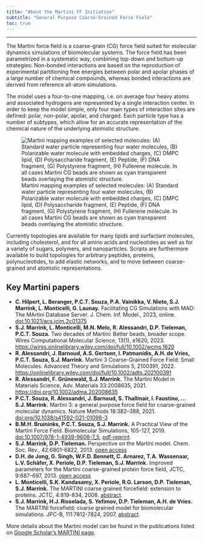 ```yaml
---
title: "About the Martini FF Initiative"
subtitle: "General Purpose Coarse-Grained Force Field"
toc: true
---
```


<hr>

The Martini force field is a coarse-grain (CG) force field suited for molecular dynamics simulations of biomolecular systems. The force field has been parametrized in a systematic way, combining top-down and bottum-up strategies: Non-bonded interactions are based on the reproduction of experimental partitioning free energies between polar and apolar phases of a large number of chemical compounds, whereas bonded interactions are derived from reference all-atom simulations.

The model uses a four-to-one mapping, i.e. on average four heavy atoms and associated hydrogens are represented by a single interaction center. In order to keep the model simple, only four main types of interaction sites are defined: polar, non-polar, apolar, and charged. Each particle type has a number of subtypes, which allow for an accurate representation of the chemical nature of the underlying atomistic structure.

![Martini mapping examples of selected molecules: (A) Standard water particle representing four water molecules, (B) Polarizable water molecule with embedded charges, (C) DMPC lipid, (D) Polysaccharide fragment, (E) Peptide, (F) DNA fragment, (G) Polystyrene fragment, (H) Fullerene molecule. In all cases Martini CG beads are shown as cyan transparent beads overlaying the atomistic structure.](images/banner1.gif)

Currently topologies are available for many lipids and surfactant molecules, including cholesterol, and for all amino acids and nucleotides as well as for a variety of sugars, polymers, and nanoparticles. Scripts are furthermore available to build topologies for arbitrary peptides, proteins, polynucleotides, to add elastic networks, and to move between coarse-grained and atomistic representations.

## Key Martini papers
-  **C. Hilpert, L. Beranger, P.C.T. Souza, P.A. Vainikka, V. Nieto, S.J. Marrink, L. Monticelli, G. Launay.** Facilitating CG Simulations with MAD: The MArtini Database Server. J. Chem. Inf. Model., 2023, online. [doi:10.1021/acs.jcim.2c01375](https://doi.org/10.1021/acs.jcim.2c01375)
-  **S.J. Marrink, L. Monticelli, M.N. Melo, R. Alessandri, D.P. Tieleman, P.C.T. Souza.** Two decades of Martini: Better beads, broader scope. Wires Computational Molecular Science, 13(1), e1620, 2023. [https://wires.onlinelibrary.wiley.com/doi/full/10.1002/wcms.1620](https://wires.onlinelibrary.wiley.com/doi/full/10.1002/wcms.1620)
-  **R. Alessandri, J. Barnoud, A.S. Gertsen, I. Patmanidis, A.H. de Vries, P.C.T. Souza, S.J. Marrink.** Martini 3 Coarse-Grained Force Field: Small Molecules. Advanced Theory and Simulations 5, 2100391, 2022. [https://onlinelibrary.wiley.com/doi/full/10.1002/adts.202100391](https://onlinelibrary.wiley.com/doi/full/10.1002/adts.202100391)
-  **R. Alessandri, F. Grünewald, S.J. Marrink.** The Martini Model in Materials Science, Adv. Materials 33:2008635, 2021. [https://doi.org/10.1002/adma.202008635](https://onlinelibrary.wiley.com/doi/10.1002/adma.202008635)
-  **P.C.T. Souza, R. Alessandri, J. Barnoud, S. Thallmair, I. Faustino, ... S.J. Marrink.** Martini 3: a general purpose force field for coarse-grained molecular dynamics. Nature Methods 18:382–388, 2021. [doi:org/10.1038/s41592-021-01098-3](https://www.nature.com/articles/s41592-021-01098-3)
-  **B.M.H. Bruininks, P.C.T. Souza, S.J. Marrink.** A Practical View of the Martini Force Field. Biomolecular Simulations, 105-127, 2019. [doi:10.1007/978-1-4939-9608-7_5](https://link.springer.com/protocol/10.1007/978-1-4939-9608-7_5), [pdf-reprint](http://cgmartini.nl/images/practical-view-Martini-biomolsim19.pdf).
-  **S.J. Marrink, D.P. Tieleman.** Perspective on the Martini model. Chem. Soc. Rev., 42:6801-6822, 2013. [open access](http://pubs.rsc.org/en/Content/ArticleLanding/2013/CS/C3CS60093A)
-  **D.H. de Jong, G. Singh, W.F.D. Bennett, C. Arnarez, T.A. Wassenaar, L.V. Schäfer, X. Periole, D.P. Tieleman, S.J. Marrink.** Improved parameters for the Martini coarse-grained protein force field, JCTC, 9:687–697, 2013. [open access](http://pubs.acs.org.proxy-ub.rug.nl/doi/abs/10.1021/ct300646g)
-  **L. Monticelli, S.K. Kandasamy, X. Periole, R.G. Larson, D.P. Tieleman, S.J. Marrink.** The MARTINI coarse grained forcefield: extension to proteins. JCTC, 4:819-834, 2008. [abstract](http://pubs.acs.org/doi/abs/10.1021/ct700324x).
-  **S.J. Marrink, H.J. Risselada, S. Yefimov, D.P. Tieleman, A.H. de Vries.** The MARTINI forcefield: coarse grained model for biomolecular simulations. JPC-B, 111:7812-7824, 2007. [abstract](http://pubs.acs.org/doi/abs/10.1021/jp071097f).

More details about the Martini model can be found in the publications listed on [Google Scholar's MARTINI page](https://scholar.google.com/citations?hl=en&user=N71qbKgAAAAJ&authuser=1&scilu=&scisig=AMD79ooAAAAAXYhf6q67IkURG2cS-8dBePGULFimfV6R&gmla=AJsN-F4gekbhRj5jGDDQ-2ZezpCQFFcUJelbtNJUbwGvBhAhGP1CZFpHTbOfMLkdQORvZEsOBhwJHTBz7JR1ycxFpMUFLPfx20u2RsKTZcY07yFCgWomRtk&sciund=17182581380692271779&gmla=AJsN-F7zwshWPn3qWJvj5WMNIKTZcSlCVsjcuN8H-d89y5sMvGqCRn4Zf6INruiC1hmr0REahmpk_ZyW-LfP0LclQU1rHY3AZSDiSUzqSQqZKzG3zi2kWfg&sciund=7904069873642454661&gmla=AJsN-F7QJXiZtQm3yGuJW0aIcGL0j-afJhdWYjVd-lynBhHDC8E_gIAjywxCR0-RSHW7BDE_CzMyZeft1Yqyc-V7qAO_g7IJf3MkOhtq7nX1KyXqkD2yfc0&sciund=8022746687600405948&gmla=AJsN-F7gjKKlV_3BhuUvAFAGgT0xI49NgVhjFj3Uc76PXK000c0vy6Myq1s7MDc1pNnkCQJlvE9u8smPVdIqDl_IymPTwnY12gZHcy6woofAuJ1q1ZpCg4w&sciund=16674144928985563961&gmla=AJsN-F6leNqa65j_ogNMGt0rgI6aqp6_ObIyx3TIXwFdIN8TvVDbIqJ7RUnoc8UGnQRsicpp_-1GxFrayMAcL3h3UQhuJ2R0NJ6hvL0n-0BFdxHOUIv2sYg&sciund=5409462464681415128&gmla=AJsN-F7t8Tt0qwjc3qVwmyz8ly4PUg0SHlPiarAvi1Cg5LVDI0g1KhBO2A4SxWuGtWWdUNreT3PnVKTbky0lCKJOAPnD_cWOUFRxljMNqpdeWtg7wuJrKZs&sciund=7673021604821726893&gmla=AJsN-F5K2ep_mOwJvwA9LSOEUi0Rlaixki1X4dZOjdJ3W6Ao_e2jeJg7D4lzDt0kCWjMYQ7MXQWY0HVKDwNujcrN7xtjlvp5mCNi28V1p_oqpDIGJqC5nwY&sciund=2588055821420545806&gmla=AJsN-F7mHWJbhrnqQVDslEbjQydP5zrClGb41SpF8MjQBBgkjWBBjM56lDjhZdsTgZYGqyxs7B02lGG7QeZsnODY9esS9aswGmw6xZGpG6qwBQ_QkvyxfIA&sciund=14925947861697387916&gmla=AJsN-F7UfQxIKnZLYq-bu_X4bINT2PW5Ow8kvy5qLSn0Nd8-XrzxVxFjycOYMYLQhbpfIhsUl_17Kxh8_nKaJabNUrI02EGOa96VoA6JJntBTy7Nr6262RI&sciund=590521644600298237&gmla=AJsN-F5Mi_hQwDCyIc4vZk8aghpPviy5aggjCrzBOXblsAldPRV-mCv2mKZ5o-V6T_L9_4f7H-l7YIvoEPnXJy4Hibdu3BDKGQB381_NtgozcOAXIWWPSF8&sciund=710238946039875334&gmla=AJsN-F7x70lj78XeS3dMFI0yWxcJpkpZVdGraXIViNReo0aguCEvCx3Qbxm0N8cMGKmsp9D2Pn-syPfhefUjkHe3Vo3O4h8Jwr12nJh-Sw9M7nFGa18ecg4&sciund=4096334398360942426&gmla=AJsN-F4euJP7V9-9E0HiW4H8PkikG5Keo-C_oZHk2QKpbhMFvTzuj3sdx3j1CG2kwRpOygN4-BBAzbRzzpZQt4IDMkttiRoWMf8ihQT03rXZiS74377Y7AA&sciund=6160224723761174820&gmla=AJsN-F7hBvHJmAeLcqYU4-_7yAvti1qt9rQy101yJOfEfjp3q86WcLQaeEmTdxojuzxBcZodiPSAN_SyY0LKjkhEodHn56lrhaVUFQPkqG7Jprkff&gmla=AJsN-F7e1R281klhwqPdyzRD33Kq86GWCOXPJQBjFnWa57ozGm81gisglyk1TGfkkgvVRKUp6xgmXHexni4p2weKhg0-v-4wUulw4MEMgHInWfM3T-TGLSs&sciund=12676941147796706303).